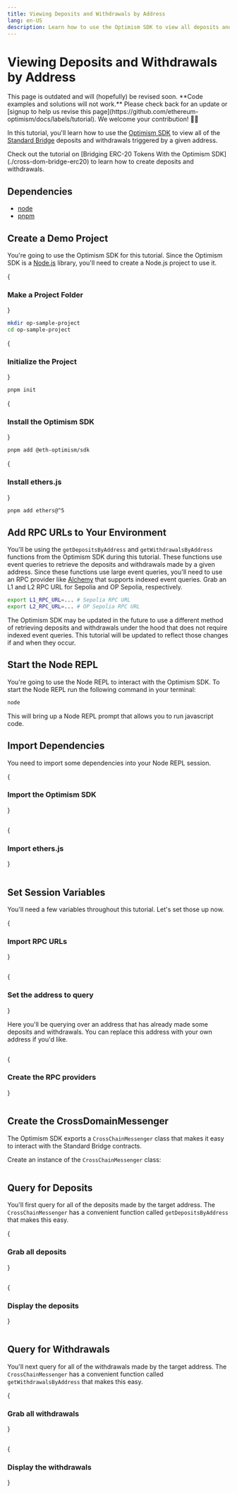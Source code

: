 ```yaml
---
title: Viewing Deposits and Withdrawals by Address
lang: en-US
description: Learn how to use the Optimism SDK to view all deposits and withdrawals triggered by a given address.
---
```



# Viewing Deposits and Withdrawals by Address

<Callout type="error">
This page is outdated and will (hopefully) be revised soon. **Code examples and solutions will not work.** 
Please check back for an update or [signup to help us revise this page](https://github.com/ethereum-optimism/docs/labels/tutorial). We welcome your contribution! 🙏🏽
</Callout>

In this tutorial, you'll learn how to use the [Optimism SDK](https://sdk.optimism.io) to view all of the [Standard Bridge](../bridging/standard-bridge) deposits and withdrawals triggered by a given address.

<Callout>
Check out the tutorial on [Bridging ERC-20 Tokens With the Optimism SDK](./cross-dom-bridge-erc20) to learn how to create deposits and withdrawals.
</Callout>

## Dependencies

*   [node](https://nodejs.org/en/)
*   [pnpm](https://pnpm.io/installation)

## Create a Demo Project

You're going to use the Optimism SDK for this tutorial.
Since the Optimism SDK is a [Node.js](https://nodejs.org/en/) library, you'll need to create a Node.js project to use it.

<Steps>

{<h3>Make a Project Folder</h3>}

```bash
mkdir op-sample-project
cd op-sample-project
```

{<h3>Initialize the Project</h3>}

```bash
pnpm init
```

{<h3>Install the Optimism SDK</h3>}

```bash
pnpm add @eth-optimism/sdk
```

{<h3>Install ethers.js</h3>}

```bash
pnpm add ethers@^5
```

</Steps>

## Add RPC URLs to Your Environment

You'll be using the `getDepositsByAddress` and `getWithdrawalsByAddress` functions from the Optimism SDK during this tutorial.
These functions use event queries to retrieve the deposits and withdrawals made by a given address.
Since these functions use large event queries, you'll need to use an RPC provider like [Alchemy](https://alchemy.com) that supports indexed event queries.
Grab an L1 and L2 RPC URL for Sepolia and OP Sepolia, respectively.

```bash
export L1_RPC_URL=... # Sepolia RPC URL
export L2_RPC_URL=... # OP Sepolia RPC URL
```

<Callout>
The Optimism SDK may be updated in the future to use a different method of retrieving deposits and withdrawals under the hood that does not require indexed event queries.
This tutorial will be updated to reflect those changes if and when they occur.
</Callout>

## Start the Node REPL

You're going to use the Node REPL to interact with the Optimism SDK.
To start the Node REPL run the following command in your terminal:

```bash
node
```

This will bring up a Node REPL prompt that allows you to run javascript code.

## Import Dependencies

You need to import some dependencies into your Node REPL session.

<Steps>

{<h3>Import the Optimism SDK</h3>}

```js file=<rootDir>/public/tutorials/sdk-view-txns.js#L3 hash=26b2fdb17dd6c8326a54ec51f0769528
```

{<h3>Import ethers.js</h3>}

```js file=<rootDir>/public/tutorials/sdk-view-txns.js#L4 hash=69a65ef97862612e4978b8563e6dbe3a
```

</Steps>

## Set Session Variables

You'll need a few variables throughout this tutorial.
Let's set those up now.

<Steps>

{<h3>Import RPC URLs</h3>}

```js file=<rootDir>/public/tutorials/sdk-view-txns.js#L10-L11 hash=02141d8cb077764665c61fc48e18ed04
```

{<h3>Set the address to query</h3>}

Here you'll be querying over an address that has already made some deposits and withdrawals.
You can replace this address with your own address if you'd like.

```js file=<rootDir>/public/tutorials/sdk-view-txns.js#L14 hash=2d71bc03a4b3a3942fecdaf8a66f4a27
```

{<h3>Create the RPC providers</h3>}

```js file=<rootDir>/public/tutorials/sdk-view-txns.js#L16-L17 hash=e86efaea1d4adde679ca66911080dc28
```

</Steps>

## Create the CrossDomainMessenger

The Optimism SDK exports a `CrossChainMessenger` class that makes it easy to interact with the Standard Bridge contracts.

Create an instance of the `CrossChainMessenger` class:

```js file=<rootDir>/public/tutorials/sdk-view-txns.js#L19-L24 hash=158c6888c82bdc2f07c37c3edb3a9a6a
```

## Query for Deposits

You'll first query for all of the deposits made by the target address.
The `CrossChainMessenger` has a convenient function called `getDepositsByAddress` that makes this easy.

<Steps>

{<h3>Grab all deposits</h3>}

```js file=<rootDir>/public/tutorials/sdk-view-txns.js#L27 hash=feaa2a2fb5fb75c58ace54aaad6cfac4
```

{<h3>Display the deposits</h3>}

```js file=<rootDir>/public/tutorials/sdk-view-txns.js#L30-L37 hash=116d4986989b6019d516cb5ee7960c07
```

</Steps>

## Query for Withdrawals

You'll next query for all of the withdrawals made by the target address.
The `CrossChainMessenger` has a convenient function called `getWithdrawalsByAddress` that makes this easy.

<Steps>

{<h3>Grab all withdrawals</h3>}

```js file=<rootDir>/public/tutorials/sdk-view-txns.js#L40 hash=264c31c31103dff9aeaec9640365faae
```

{<h3>Display the withdrawals</h3>}

```js file=<rootDir>/public/tutorials/sdk-view-txns.js#L43-L50 hash=f47dbeb2048e5fdf2665e8f3e07bf6c8
```

</Steps>
